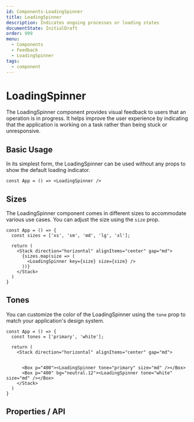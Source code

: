 ```yaml
---
id: Components-LoadingSpinner
title: LoadingSpinner
description: Indicates ongoing processes or loading states
documentState: InitialDraft
order: 999
menu:
  - Components
  - Feedback
  - LoadingSpinner
tags:
  - component
---
```


# LoadingSpinner

The LoadingSpinner component provides visual feedback to users that an operation is in progress. It helps improve the user experience by indicating that the application is working on a task rather than being stuck or unresponsive.

## Basic Usage

In its simplest form, the LoadingSpinner can be used without any props to show the default loading indicator.

```jsx-live
const App = () => <LoadingSpinner />
```

## Sizes

The LoadingSpinner component comes in different sizes to accommodate various use cases. You can adjust the size using the `size` prop.

```jsx-live
const App = () => {
  const sizes = ['xs', 'sm', 'md', 'lg', 'xl'];

  return (
    <Stack direction="horizontal" alignItems="center" gap="md">
      {sizes.map(size => (
        <LoadingSpinner key={size} size={size} />
      ))}
    </Stack>
  )
}
```

## Tones

You can customize the color of the LoadingSpinner using the `tone` prop to match your application's design system.

```jsx-live
const App = () => {
  const tones = ['primary', 'white'];

  return (
    <Stack direction="horizontal" alignItems="center" gap="md">
    
      
      <Box p="400"><LoadingSpinner tone="primary" size="md" /></Box>
      <Box p="400" bg="neutral.12"><LoadingSpinner tone="white" size="md" /></Box>
    </Stack>
  )
}
```



## Properties / API

<PropTable id="LoadingSpinner" />
